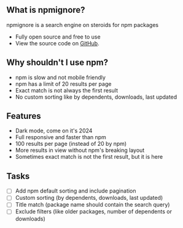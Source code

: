 ## What is npmignore?

npmignore is a search engine on steroids for npm packages

- Fully open source and free to use
- View the source code on [GitHub](https://github.com/nrjdalal/npmignore).

## Why shouldn't I use npm?

- npm is slow and not mobile friendly
- npm has a limit of 20 results per page
- Exact match is not always the first result
- No custom sorting like by dependents, downloads, last updated

## Features

- Dark mode, come on it's 2024
- Full responsive and faster than npm
- 100 results per page (instead of 20 by npm)
- More results in view without npm's breaking layout
- Sometimes exact match is not the first result, but it is here

## Tasks

- [ ] Add npm default sorting and include pagination
- [ ] Custom sorting (by dependents, downloads, last updated)
- [ ] Title match (package name should contain the search query)
- [ ] Exclude filters (like older packages, number of dependents or downloads)
